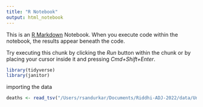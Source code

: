 ```yaml
---
title: "R Notebook"
output: html_notebook
---
```


This is an [R Markdown](http://rmarkdown.rstudio.com) Notebook. When you execute code within the notebook, the results appear beneath the code. 

Try executing this chunk by clicking the *Run* button within the chunk or by placing your cursor inside it and pressing *Cmd+Shift+Enter*. 

```r
library(tidyverse)
library(janitor)
```

importing the data
```r
deaths <- read_tsv("/Users/rsandurkar/Documents/Riddhi-ADJ-2022/data/Underlying Cause of Death1.txt")

```


